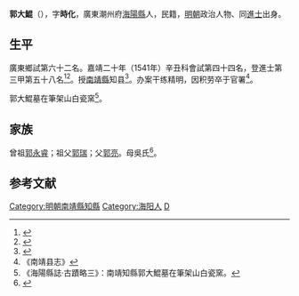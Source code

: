 {{明清人物信息框
| 姓名 = 郭大鯤
| 原名 =
| 圖片名稱= 
| 圖片大小 =
| 圖片說明 = 
| 最高職務 = 福建南靖縣知縣
| 國家 = 大明 
| 爵位 =
| 籍貫 = 廣東潮州府海陽縣
| 族裔 = 
| 旗籍 = 
| 字號 = 字時化
| 諡號 =
| 出生日期 = 嘉靖十八年（1539年）
| 出生地點 = 廣東海陽縣
| 逝世日期 = 隆慶元年（1567年）
| 逝世地點 = 福建南靖縣
| 墓葬 =
| 配偶 = 
| 親屬 = 
| 出身 =
* 嘉靖二十年辛丑科同進士出身
| 經歷 =
| 著作 =  
}}
'''郭大鯤'''（{{bd|1539年||1567年|catIdx=Guo郭}}），字'''時化'''，廣東潮州府[[海陽縣|海陽縣]]人，民籍，[[明朝|明朝]]政治人物、同[[進士|進士]]出身。

== 生平 ==
廣東鄉試第六十二名。嘉靖二十年（1541年）辛丑科會試第四十四名，登進士第三甲第五十八名<ref>{{Cite book|title=《皇明贡举考》卷五|author=[[张朝瑞|张朝瑞]]|publisher=《续修四库全书》史部第828册|year=|isbn=|location=|pages=}}</ref><ref>{{Cite book|title=贡举志五种 上|author=鲁小俊，江俊伟著|publisher=武汉大学出版社|year=2009|isbn=978-7-307-07043-1|location=武汉|pages=}}</ref>。授[[南靖縣|南靖縣]]知县<ref>{{cite news|title=明朝潮州府文进士名录|url=http://zt.czonline.net/2010wenhua/txcr/chaorendongtai/kejiao/2010-12-02/31625.html|accessdate=2013-08-07|newspaper=潮州热线|archive-url=https://web.archive.org/web/20131004220414/http://zt.czonline.net/2010wenhua/txcr/chaorendongtai/kejiao/2010-12-02/31625.html|archive-date=2013-10-04|dead-url=yes}}</ref>。办案干练精明，因积劳卒于官署<ref>《南靖县志》</ref>。

郭大鯤墓在筆架山白瓷窯<ref>《海陽縣誌·古蹟略三》：南靖知縣郭大鯤墓在筆架山白瓷窯。</ref>。

== 家族 ==
曾祖[[郭永睿|郭永睿]]；祖父[[郭瑞|郭瑞]]；父[[郭亮|郭亮]]。母吳氏<ref>{{Cite book|title=天一阁藏明代科举录选刊 登科录 点校本|author=龚延明主编|publisher=宁波出版社|year=2016|isbn=978-7-5526-2320-8|location=宁波|pages=|quote=《天一閣藏明代科舉錄選刊.登科錄》之《嘉靖二十年辛丑科進士登科錄》}}</ref>。

==参考文献==
{{reflist}}
{{嘉靖二十年辛丑科殿試金榜}}

{{DEFAULTSORT:Guo郭}}
[[Category:明朝南靖縣知縣|Category:明朝南靖縣知縣]]
[[Category:海阳人|Category:海阳人]]
[[Category:郭姓|D]]